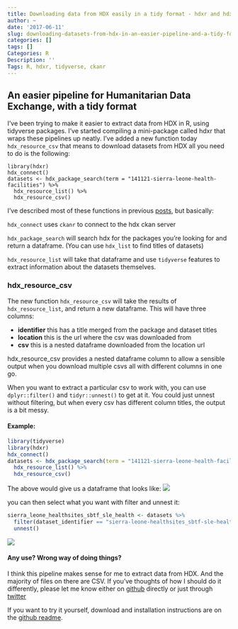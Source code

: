 ```yaml
---
title: Downloading data from HDX easily in a tidy format - hdxr and hdx_resource_csv()
author: ~
date: '2017-06-11'
slug: downloading-datasets-from-hdx-in-an-easier-pipeline-and-a-tidy-format-hdxr-and-hdx-resource-csv
categories: []
tags: []
Categories: R
Description: ''
Tags: R, hdxr, tidyverse, ckanr
---
```


## An easier pipeline for Humanitarian Data Exchange, with a tidy format

I've been trying to make it easier to extract data from HDX in R, using tidyverse packages. I've started compiling a mini-package called hdxr that wraps these pipelines up neatly. I've added a new function today `hdx_resource_csv` that means to download datasets from HDX all you need to do is the following:

```
library(hdxr)
hdx_connect()
datasets <- hdx_package_search(term = "141121-sierra-leone-health-facilities") %>%
  hdx_resource_list() %>%
  hdx_resource_csv()
```

I've described most of these functions in previous [posts](https://callumgwtaylor.github.io/blog/2017/06/04/mini-package-hdxr/), but basically:

`hdx_connect` uses `ckanr` to connect to the hdx ckan server

`hdx_package_search` will search hdx for the packages you're looking for and return a dataframe. (You can use `hdx_list` to find titles of datasets)

`hdx_resource_list` will take that dataframe and use `tidyverse` features to extract information about the datasets themselves.

### hdx_resource_csv

The new function `hdx_resource_csv` will take the results of `hdx_resource_list`, and return a new dataframe. This will have three columns:

- **identifier** this has a title merged from the package and dataset titles
- **location** this is the url where the csv was downloaded from
- **csv** this is a nested dataframe downloaded from the location url

hdx_resource_csv provides a nested dataframe column to allow a sensible output when you download multiple csvs all with different columns in one go.

When you want to extract a particular csv to work with, you can use `dplyr::filter()` and `tidyr::unnest()` to get at it. You could just unnest without filtering, but when every csv has different column titles, the output is a bit messy.

#### Example:

```r
library(tidyverse)
library(hdxr)
hdx_connect()
datasets <- hdx_package_search(term = "141121-sierra-leone-health-facilities") %>%
  hdx_resource_list() %>%
  hdx_resource_csv()
```

The above would give us a dataframe that looks like:
![](https://raw.githubusercontent.com/callumgwtaylor/blog/master/content/data/2017_06_11_pipelines/example_output.png?token=AKjYFXSVM3_lBhDeWmg3bNygg9C2gPqJks5ZRqgUwA%3D%3D)

you can then select what you want with filter and unnest it:

```r
sierra_leone_healthsites_sbtf_sle_health <- datasets %>%
  filter(dataset_identifier == "sierra-leone-healthsites_sbtf-sle-health") %>%
  unnest()
```

![](https://raw.githubusercontent.com/callumgwtaylor/blog/master/content/data/2017_06_11_pipelines/example_dataframe.png?token=AKjYFWJnUiBkJelzKrCGj40n_t_ZJFAKks5ZRqg9wA%3D%3D)

#### Any use? Wrong way of doing things?

I think this pipeline makes sense for me to extract data from HDX. And the majority of files on there are CSV. If you've thoughts of how I should do it differently, please let me know either on [github](https://github.com/callumgwtaylor/hdxr) directly or just through [twitter](https://twitter.com/CallumGWT)

If you want to try it yourself, download and installation instructions are on the [github readme](https://github.com/callumgwtaylor/hdxr).
